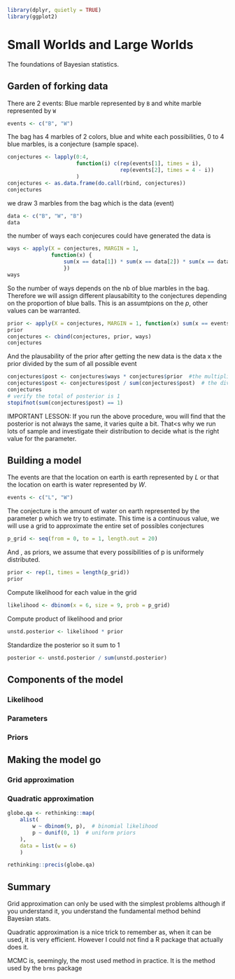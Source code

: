 ```r
library(dplyr, quietly = TRUE)
library(ggplot2)
```


# Small Worlds and Large Worlds {#worlds}

The foundations of Bayesian statistics.

## Garden of forking data

There are 2 events: Blue marble represented by `B` and white marble represented
by `W`

```r
events <- c("B", "W")
```

The bag has 4 marbles of 2 colors, blue and white each possibilities, 
0 to 4 blue marbles, is a conjecture (sample space).

```r
conjectures <- lapply(0:4, 
                      function(i) c(rep(events[1], times = i), 
                                    rep(events[2], times = 4 - i))
                      )
conjectures <- as.data.frame(do.call(rbind, conjectures))
conjectures
```

we draw 3 marbles from the bag which is the data (event)

```r
data <- c("B", "W", "B")
data
```

the number of ways each conjecures could have generated the data is

```r
ways <- apply(X = conjectures, MARGIN = 1, 
              function(x) {
                  sum(x == data[1]) * sum(x == data[2]) * sum(x == data[3])
                  })
ways
```


So the number of ways depends on the nb of blue marbles in the bag. Therefore 
we will assign different plausabiltity to the conjectures depending
on the proportion of blue balls. This is an assumtpions on the $p$, other values can be warranted.

```r
prior <- apply(X = conjectures, MARGIN = 1, function(x) sum(x == events[1]) / 4)
prior
conjectures <- cbind(conjectures, prior, ways)
conjectures
```

And the plausability of the prior after getting the new data is the data x 
the prior divided by the sum of all possible event
    
```r
conjectures$post <- conjectures$ways * conjectures$prior  #the multiplication of likelyhood and prior
conjectures$post <- conjectures$post / sum(conjectures$post)  # the division by the sum to convert to pct summing up to 1
conjectures
# verify the total of posterior is 1
stopifnot(sum(conjectures$post) == 1)
```

IMPORTANT LESSON:
If you run the above procedure, wou will find that the posterior is not always the same, 
it varies quite a bit.  That<s why we run lots of sample and investigate their distribution
to decide what is the right value for the parameter.


## Building a model

The events are that the location on earth is earth represented by $L$
or that the location on earth is water represented by $W$.

```r
events <- c("L", "W")
```

The conjecture is the amount of water on earth represented by the parameter p which
we try to estimate.  This time is a continuous value, we will use a grid to approximate the
entire set of possibles conjectures

```r
p_grid <- seq(from = 0, to = 1, length.out = 20)
```

And , as priors, we assume that every possibilities of p is uniformely distributed.

```r
prior <- rep(1, times = length(p_grid))
prior
```

Compute likelihood for each value in the grid

```r
likelihood <- dbinom(x = 6, size = 9, prob = p_grid)
```


Compute product of likelihood and prior

```r
unstd.posterior <- likelihood * prior
```

Standardize the posterior so it sum to 1

```r
posterior <- unstd.posterior / sum(unstd.posterior)
```

## Components of the model

### Likelihood

### Parameters

### Priors

## Making the model go

### Grid approximation

### Quadratic approximation

```r
globe.qa <- rethinking::map(
    alist(
        w ~ dbinom(9, p),  # binomial likelihood
        p ~ dunif(0, 1)  # uniform priors
    ),
    data = list(w = 6)
    )

rethinking::precis(globe.qa)
```

## Summary

Grid approximation can only be used with the simplest problems although if you
understand it, you understand the fundamental method behind Bayesian stats.

Quadratic approximation is a nice trick to remember as, when it can be used,
it is very efficient. However I could not find a R package that actually does it.

MCMC is, seemingly, the most used method in practice.  It is the method used by the
`brms` package